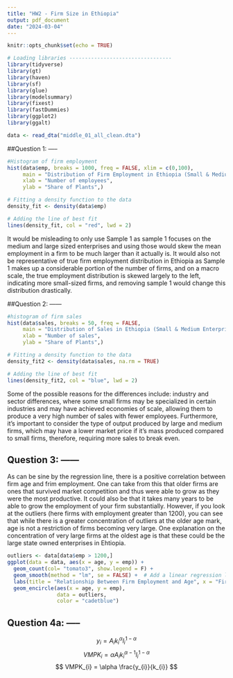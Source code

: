```yaml
---
title: "HW2 - Firm Size in Ethiopia"
output: pdf_document
date: "2024-03-04"
---
```


```r
knitr::opts_chunk$set(echo = TRUE)

# Loading libraries ---------------------------------
library(tidyverse)
library(gt)
library(haven)
library(sf)
library(glue)
library(modelsummary)
library(fixest)
library(fastDummies)
library(ggplot2)
library(ggalt)

data <- read_dta("middle_01_all_clean.dta")
```

##Question 1: -----


```r
#Histogram of firm employment
hist(data$emp, breaks = 1000, freq = FALSE, xlim = c(0,100), 
     main = "Distribution of Firm Employment in Ethiopia (Small & Medium Enterprises)",
     xlab = "Number of employees",
     ylab = "Share of Plants",)

# Fitting a density function to the data
density_fit <- density(data$emp)

# Adding the line of best fit
lines(density_fit, col = "red", lwd = 2)
```

It would be misleading to only use Sample 1 as sample 1 focuses on the medium
and large sized enterprises and using those would skew the mean employment in
a firm to be much larger than it actually is. It would also not be representative
of true firm employment distribution in Ethiopia as Sample 1 makes up a considerable portion of the number of firms, and on a macro scale, the true employment distribution is skewed largely to the left, indicating more small-sized firms, and removing sample 1 would change this distribution drastically.

##Question 2: ------

```r
#histogram of firm sales
hist(data$sales, breaks = 50, freq = FALSE, 
     main = "Distribution of Sales in Ethiopia (Small & Medium Enterprises)",
     xlab = "Number of sales",
     ylab = "Share of Plants",)

# Fitting a density function to the data
density_fit2 <- density(data$sales, na.rm = TRUE)

# Adding the line of best fit
lines(density_fit2, col = "blue", lwd = 2)
```


Some of the possible reasons for the differences include: industry and sector
differences, where some small firms may be specialized in certain industries 
and may have achieved economies of scale, allowing them to produce a very high
number of sales with fewer employees. Furthermore, it's important to consider
the type of output produced by large and medium firms, which may have a lower
market price if it's mass produced compared to small firms, therefore, requiring
more sales to break even. 

## Question 3: ------

As can be sine by the regression line, there is a positive correlation between 
firm age and frim employment. One can take from this that older firms are ones
that survived market competition and thus were able to grow as they were the 
most productive. It could also be that it takes many years to be able to grow the employment of your firm substantially.
However, if you look at the outliers (here firms with employment greater than 1200), you can see that while there is a greater concentration of outliers at the older age mark, age is not a restriction of firms becoming very large. One explanation on the concentration of very large firms at the oldest age is that these could be the large state owned enterprises in Ehtiopia.

```r
outliers <- data[data$emp > 1200,]
ggplot(data = data, aes(x = age, y = emp)) +
  geom_count(col= "tomato3", show.legend = F) +
  geom_smooth(method = "lm", se = FALSE) +  # Add a linear regression line
  labs(title = "Relationship Between Firm Employment and Age", x = "Firm Age", y = "Firm Employment") +
  geom_encircle(aes(x = age, y = emp),
                data = outliers,
                color = "cadetblue")
```

## Question 4a: -----

$$
y_{i} = A_{i}k_{i}^{\alpha}l_{i}^{1-\alpha}
$$
$$
VMPK_{i} = \alpha A_{i}k_{i}^{\alpha-1}l_{i}^{1-\alpha}
$$
$$
VMPK_{i} = \alpha \frac{y_{i}}{k_{i}}
$$

